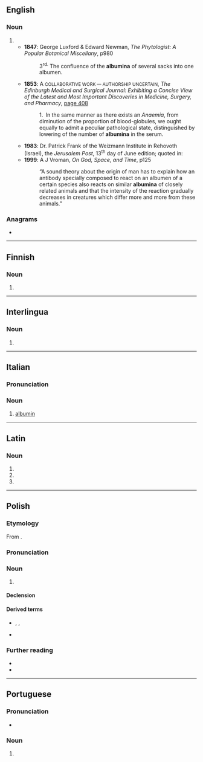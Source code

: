 {{also|albúmina|albuminą}}
==English==

===Noun===
{{head|en|noun form}}

# {{plural of|en|albumen}}
#* '''1847''': George Luxford & Edward Newman, ''The Phytologist: A Popular Botanical Miscellany'', p980
#*: 3<sup>rd.</sup> The confluence of the '''albumina''' of several sacks into one albumen.
#* '''1853''': A <small>COLLABORATIVE WORK — AUTHORSHIP UNCERTAIN</small>, ''The Edinburgh Medical and Surgical Journal: Exhibiting a Concise View of the Latest and Most Important Discoveries in Medicine, Surgery, and Pharmacy'', [http://books.google.co.uk/books?id=6n8BAAAAYAAJ&pg=PA408&dq=albumina&ei=TiBASqDpNoe-yQTn56lT page 408]
#*: 1. In the same manner as there exists an ''Anaemia'', from diminution of the proportion of blood-globules, we ought equally to admit a peculiar pathological state, distinguished by lowering of the number of '''albumina''' in the serum.
#* '''1983''': Dr. Patrick Frank of the Weizmann Institute in Rehovoth (Israel), the ''Jerusalem Post'', 13<sup>th</sup> day of June edition; quoted in:
#* '''1999''': A J Vroman, ''On God, Space, and Time'', p125
#*: “A sound theory about the origin of man has to explain how an antibody specially composed to react on an albumen of a certain species also reacts on similar '''albumina''' of closely related animals and that the intensity of the reaction gradually decreases in creatures which differ more and more from these animals.”

===Anagrams===
* {{anagrams|en|a=aabilmnu|Balumain|bimanual|manubial}}

----

==Finnish==

===Noun===
{{head|fi|noun form}}

# {{fi-form of|case=essive|pl=singular|albumi}}

----

==Interlingua==

===Noun===
{{ia-noun|-}}

# {{l|en|albumin}}

----

==Italian==
{{wikipedia|lang=it}}

===Pronunciation===
{{it-pr|albumìna}}

===Noun===
{{it-noun|f}}

# {{lb|it|protein}} [[albumin]]

----

==Latin==

===Noun===
{{la-noun-form|albūmina}}

# {{inflection of|la|albūmen||nom|p}}
# {{inflection of|la|albūmen||acc|p}}
# {{inflection of|la|albūmen||voc|p}}

----

==Polish==
{{wp|lang=pl}}

===Etymology===
From {{der|pl|la|albūmen}}.

===Pronunciation===
{{pl-p|a=Pl-albumina.ogg}}

===Noun===
{{pl-noun|f}}

# {{lb|pl|biochemistry}} {{l|en|albumin}}

====Declension====
{{pl-decl-noun-f}}

====Derived terms====
* {{q|nouns}} {{l|pl|albuminoid}}, {{l|pl|albuminometr}}, {{l|pl|albuminuria}}
* {{q|adjective}} {{l|pl|albuminowy‎}}

===Further reading===
* {{R:pl:WSJP}}
* {{R:PWN}}

{{c|pl|Proteins}}

----

==Portuguese==

===Pronunciation===
{{pt-IPA|àlbumina}}
* {{hyph|pt|al|bu|mi|na}}

===Noun===
{{pt-noun|f}}

# {{lb|pt|organic chemistry}} {{l|en|albumin}} {{gloss|one of a class of monomeric proteins that are soluble in water}}